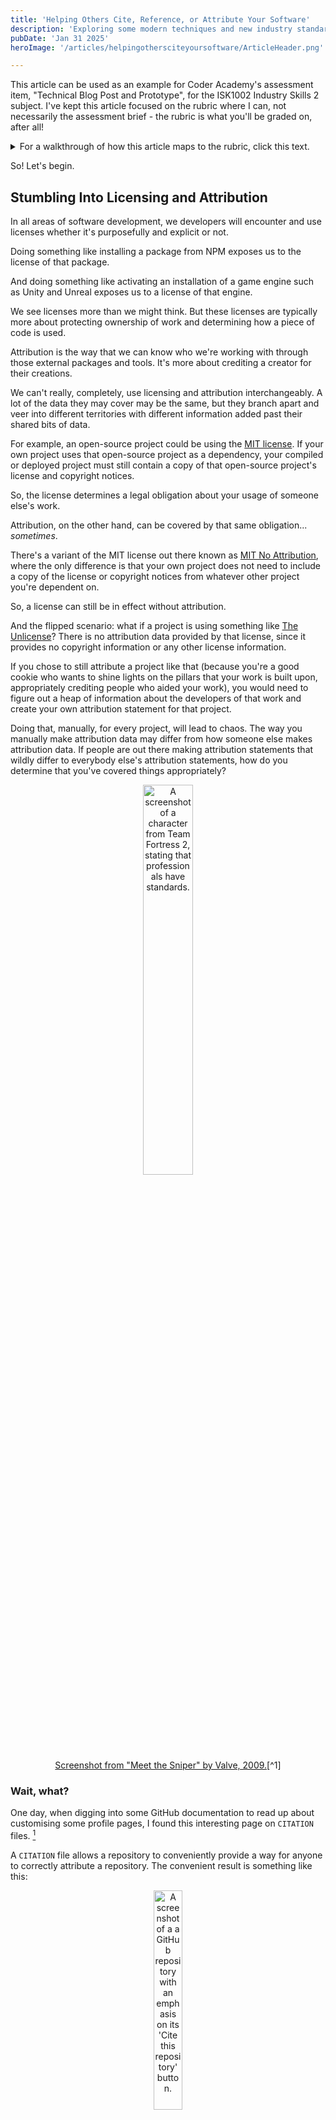 ```yaml
---
title: 'Helping Others Cite, Reference, or Attribute Your Software'
description: 'Exploring some modern techniques and new industry standards to improve software attribution, referencing, and citations.'
pubDate: 'Jan 31 2025'
heroImage: '/articles/helpingothersciteyoursoftware/ArticleHeader.png'

---
```



This article can be used as an example for Coder Academy's assessment item, "Technical Blog Post and Prototype", for the ISK1002 Industry Skills 2 subject. I've kept this article focused on the rubric where I can, not necessarily the assessment brief - the rubric is what you'll be graded on, after all!


<details style={{backgroundColor:"var(--theme-700)", padding:"1%"}}>
	<summary  style={{backgroundColor:"var(--theme-900)"}}>For a walkthrough of how this article maps to the rubric, click this text.</summary>

- At least two referenced external sources to support an explanation of an industry-relevant trend or opportunity
	- Rise of "CI/CD/CC" movement
	- Platforms like Github increasing the ease of citations/referencing/attribution with new features
	- Explanation of the CodeMeta project metadata format and the Citation File Format
- At least two referenced external sources to support an explanation of an industry-relevant ethical issue in detail 
	- The importance of licensing/copyright/referencing/attribution
	- Reiterate some of of the info CodeMeta explains for their data format
- At least two referenced external sources to support an explanation of a problem or scenario and solution to the problem or scenario
	- Problem: Lack of developer awareness about these tools, hurdles that stop developers implementing such "simple" things in their work
	- Solution: Demonstrate how to implement CodeMeta and CFF files in software projects
- Article should include a plan covering the steps required to address the problem or scenario
	- Tutorial on how to implement CodeMeta and CFF files in software projects
	- Brief example of how CodeMeta/CFF data can be used in projects (e.g. read in a version number, contributors array, etc, to display in appropriate UI of an app)
- Identify the essential skills, knowledge, tools, etc, required to implement the solution to the problem or scenario, explain why those are needed, identify alternatives to those identified things, and explain why the chosen things are used in the solution instead of the alternatives.
	- Comparison of metadata formats (e.g. using CodeMeta "crosswalks" to highlight gaps in some formats)
	- Show how GitHub currently supports CFF and has plans to support future formats (link to GitHub issues/discussions where this popped up)
- No formatting issues, and uses correct spelling & grammar throughout the article.
	- This can be as "manual" as just spell-checking everything yourself, but I like automation. I've implemented a GitHub Action that runs two spelling & grammar tools: ReviewDog's "misspell" action and ReviewDog's "languagetool" action. They'll validate and suggest fixes for the articles I write into this blog repository.
- Creates code with comments, comments are relevant to the project, comments are all easy to understand, and ideally stick to a specific commenting or documentation style.
	- JSDoc comments to cover syntax-related commenting automatically, plus manually-written descriptions inserted into those JSDoc comments.

Each top-level dot point in the list above matches one rubric item (or rubric row, however you want to call it) in the assessment. If you're working on this assessment yourself, you may benefit from planning things out in a similar list! Or at least, including a similar list into your work will help any assessment graders to see everything that you're intending to show.

And no, this article does not get perfect marks for the rubric. I've got other things to do with my time!

This article might meet a high distinction overall, almost definitely a distinction overall at least.

</details>


So! Let's begin.

## Stumbling Into Licensing and Attribution

In all areas of software development, we developers will encounter and use licenses whether it's purposefully and explicit or not. 

Doing something like installing a package from NPM exposes us to the license of that package. 

And doing something like activating an installation of a game engine such as Unity and Unreal exposes us to a license of that engine. 

We see licenses more than we might think. But these licenses are typically more about protecting ownership of work and determining how a piece of code is used.

Attribution is the way that we can know who we're working with through those external packages and tools. It's more about crediting a creator for their creations. 

We can't really, completely, use licensing and attribution interchangeably. A lot of the data they may cover may be the same, but they branch apart and veer into different territories with different information added past their shared bits of data. 

For example, an open-source project could be using the [MIT license](https://choosealicense.com/licenses/mit/). If your own project uses that open-source project as a dependency, your compiled or deployed project must still contain a copy of that open-source project's license and copyright notices. 

So, the license determines a legal obligation about your usage of someone else's work. 

Attribution, on the other hand, can be covered by that same obligation... _sometimes_.

There's a variant of the MIT license out there known as [MIT No Attribution](https://choosealicense.com/licenses/mit-0/), where the only difference is that your own project does not need to include a copy of the license or copyright notices from whatever other project you're dependent on. 

So, a license can still be in effect without attribution.

And the flipped scenario: what if a project is using something like [The Unlicense](https://choosealicense.com/licenses/unlicense/)? There is no attribution data provided by that license, since it provides no copyright information or any other license information. 

If you chose to still attribute a project like that (because you're a good cookie who wants to shine lights on the pillars that your work is built upon, appropriately crediting people who aided your work), you would need to figure out a heap of information about the developers of that work and create your own attribution statement for that project.

Doing that, manually, for every project, will lead to chaos. The way you manually make attribution data may differ from how someone else makes attribution data. If people are out there making attribution statements that wildly differ to everybody else's attribution statements, how do you determine that you've covered things appropriately? 

<div align="center">
<img width="40%" src="/articles/helpingothersciteyoursoftware/standards001.png" alt="A screenshot of a character from Team Fortress 2, stating that professionals have standards." />
</div>
<div align="center">
<caption>
	<a href="https://www.youtube.com/watch?v=9NZDwZbyDus">Screenshot from "Meet the Sniper" by Valve, 2009.</a>[^1]
</caption>
</div>

### Wait, what? 

One day, when digging into some GitHub documentation to read up about customising some profile pages, I found this interesting page on `CITATION` files. [^2]

A `CITATION` file allows a repository to conveniently provide a way for anyone to correctly attribute a repository. The convenient result is something like this: 

<div align="center">
<img width="30%" src="/articles/helpingothersciteyoursoftware/cff001.png" alt="A screenshot of a a GitHub repository with an emphasis on its 'Cite this repository' button." />
</div>
<div align="center">
<caption>
	<a href="https://github.com/BigfootDS/supercamo">Screenshot from of a citation section of a GitHub repository - one of my own!</a>[^3]
</caption>
</div>

I'll dig into exactly how those citation files work later in this article, but I just wanted to show off the end-result for now. It's super convenient! It even supports repositories containing things other than software! [^4]


### But, why? 

Citations, referencing, attribution, and licensing all help others use your work. 

And potentially more-importantly than that: they help others learn from your work.

As a university educator for my day job, learning is a big deal to me. Any student, researcher, teacher, or other academically-involved person will typically need to cite and reference the works of others as part of their activities. As UNSW states with multiple nuggets of wisdom[^5]:

> By citing the work of a particular scholar, you acknowledge and respect the intellectual property rights of that researcher.

And... 

> Referencing is a way to provide evidence to support the assertions and claims in your own assignments.

And...

> By citing experts in your field, you are showing your marker that you are aware of the field in which you are operating.

And my favourite, most-creative statement on that page: 

> Your citations map the space of your discipline and allow you to navigate your way through your chosen field of study, in the same way that sailors steer by the stars.

Even third-party or archival systems such as Zenodo[^6] create and integrate citation data into anything you put into their systems. They have multiple features involved in archiving and organising whatever works are uploaded to their platform, including the usage of any existing citation data and creation of "digital object identifiers". I would fully expect that they're adhering to the idea of "if it's not organised, then its preservation is useless as we have no way to identify or find it" - a thought I've had while managing my own data hoard in a home server.

All of the above means well in an academic sense, of course, but for those more in an active industry setting (e.g. developers, programmers, managers, team leads), please consider: 

Using references helps justify things.

Going around saying "we need to upgrade this project because there's a bug that hackers are using" might scare some clueless folks into listening to you, but an a more-experienced workplace you might get a response of "says who?" or "what's the CVE?" or "has it been patched yet?" or "what's the hack and how does it work? Is it a realistic threat?"

All of those questions are best handled by going: "Here's the notice from Blah Blah Cyber Security Group". That's a reference to an expert, external piece of information.

Now, the above example puts all of that in a casually-framed verbal dialogue - but if you ever need to create a paper trail (either as emails, reports, or other documents), then you need a way to link or reference or cite what you're saying. So you're back to these same systems that academics and students are using. 


## Project Metadata

So, this brings us to project metadata. Our local dears at the Australiab Bureau of Statistics define metadata as[^7]:

> Metadata is the information that defines and describes data.
> 
> It is often referred to as data about data or information about data because it provides data users with information about the purpose, processes, and methods involved in the data collection.

This means that metadata, in the context of software development, is information about your software project. This is important! It's important because metadata helps us easily figure out things about our project. 

Specifically, we can use metadata to figure out any citation data about our projects.

And even more amazingly: we can use metadata to _automatically generate and update_ any citation data about our projects.

Think about what a citation needs. For example, if you were citing an article from a website (such as a news article or even this page that you're reading right now) in an APA7 citation format, you would need these pieces of information:

- Author Name, first and last.
- Date
- Article Title
- Website Name
- Article URL

Citing this webpage would look like:

`Stormwood, A. (2025, March 25). Helping Others Cite, Reference, or Attribute Your Software. Alex Stormwood. https://alexstormwood.com/articles/helpingothersciteyoursoftware/`

When we cite software, we need these pieces of information: 

- Author Name, first and last.
- Date
- Project Title
- Project Version
- Project Type
- Project URL

Not all of that is commonly implemented in typical referencing generator websites. For example, this website you're viewing now - its GitHub repository would be cited like this: 

`Alex Stormwood. (2023). GitHub - AlexStormwood/alexstormwood.com: Personal blog. GitHub. https://github.com/AlexStormwood/alexstormwood.com`

...but that's according to [MyBib.com](https://mybib.com), a great website but they unfortunately do not have software citation implemented at the time of writing. It means that they will process the repository web page as if it's a standard website or article - so not everything is super descriptive or clear. Like, the project title? We don't need the GitHub repository identifier there, or the repository description. We can use a proper title. 

We can customise this stuff. 

We can set up more-descriptive, more-accurate, more-useful information to make citations. And that will all be metadata.

We can use that metadata to make our own citation strings that specifically represent our work - so anyone citing our work will not need to use some half-implemented, inaccurate assumption about how our work should be cited. We can be specific!




In the rest of this article, we'll look at how we can create useful metadata and automatically use that metadata to help people create practical, useful citation strings. 
The result - the citation string that people will be using - will look like this: 

`Stormwood, A. (2025). Alex Stormwood's Website (Version 1.0.0) [Computer software]. https://github.com/AlexStormwood/alexstormwood.com`



## CI/CD/CC 

It feels like a pretty safe statement to say that not many developers enjoy doing documentation. I'm kinda toeing the line between academia and software development, so I do enjoy documentation in my software development work - but I know not many others are in that same situation. Hell, no one that I've met in my life enjoys making or maintaining documentation other than me.

So, how can we get developers on board with this metadata and citations stuff? Easy - make it happen automatically, in the background! 

According to a survey from the Continuous Delivery Foundation[^8], 83% of developers perform devops-related activities. This means that a large majority of the software development industry has a bit of exposure to CI/CD systems, processes, abilities, and so on.

From that same survey[^8], the developers who avoid CI/CD the most are often found in data science, desktop app development, or game development fields. 80% of game developers do have some involvement in devops - every other type of software development has an even higher percentage than that.

Again from that same survey[^8], freelancers - not companies, but individuals - are still mostly involved in devops tasks in some way. 21% of freelancers do not have any involvement in devops, while every other freelancer does! 

All of this means that it is very, very safe for us to assume that we can show the citation automation solution - especially one where we can say "copy this, that's all!" - and whoever we show it to will be able to understand what it is and what it is doing.

Additionally, there has been a recent movement to add "SBOM" to software projects: a software bill of materials. 

An SBOM is a way for developers to identify the components of their project and more-easily audit them. If none of that sounds exciting to you, that's okay - it's a cybersecurity thing, and is more-applicable to government work or enterprise work. It's essentially a paper trail, and a way for everyone involved in a project to prove that their work is safe. If you're working on projects that are related to sensitive data like military, healthcare, or social work, then this can help your project be picked up or bought by other companies and users - because you've proven additional trustworthiness thanks to the SBOM. 

GitHub has been working to make it easier for developers to create documents like that within their projects. In 2023, GitHub made a self-service SBOM generation system[^9], and specifically notes that a US government executive order from the Biden administration to improve cybersecurity helped to justify the need for that self-service system. If you are doing work with the US government, your work must be as secure as possible - and SBOMs help you do that. And GitHub helps you automate that.


Things like an SBOM fall under a recent addition to "CI/CD" known as "CC", or "continuous compliance". This changes the abbreviation a bit - we now have "CI/CD/CC"! 

As noted by Thoughtworks in their technology innovation tracker system, the "Technology Radar"[^10], the whole point of continuous compliance is that your SBOMs and audit logs and security scans and other legal documentation can be managed automatically, continuously. In particular, this helps to minimise and manage the risks and costs of addressing those risks, since any issues are caught early before they become major issues.

We can treat the citation stuff in that same umbrella. It's not source code, it's not a deliverable part of a project, it's not an integration thing - it's a compliance thing. 

But as implied by Thoughtworks[^10]: this is all very new stuff, and may not be widespread in the industry yet. It's only recently gotten on to their radar!




## How to Manually Make Metadata For Your Projects

Manually making CodeMeta JSON files 

Manually making Citation CFF files


## How to Automatically Make Metadata For Your Projects

GitHub Actions stuff


## Summary

In this article, we've explored the importance of metadata and how it can be used to create accurate citation data for others to use when referencing our work. We've looked at how to do that manually and automatically, and dug into concepts around why this stuff all matters as well. 

It's a lot to unpack, and it's a new area of the software development industry. It's not commonplace - yet!

But to help spread the concepts and make it easy to apply to our work, we just have to remember: 

- We need a `codemeta.json` file.
- We need an automation workflow to build a `CITATION.cff` file based on the `codemeta.json` file's contents.


And for those scrolling right to the end...

### TLDR

<details style={{backgroundColor:"var(--theme-700)", padding:"1%"}}>
	<summary  style={{backgroundColor:"var(--theme-900)"}}>Click this text for the two code files that all of your GitHub repositories should have!</summary>

This type of contents should go into a `codemeta.json` file in the root of your repository:

```json
{
    "@context": "https://doi.org/10.5063/schema/codemeta-2.0",
    "@type": "SoftwareSourceCode",
    "author": [
        {
            "@id": "https://orcid.org/0009-0008-2183-7041",
            "@type": "Person",
            "email": "alex@bigfootds.com",
            "givenName": "Alex",
            "familyName": "Stormwood",
            "affiliation": {
                "@type":"Organization",
                "name":"BigfootDS"
            }
        }
    ],
    "maintainer": [
        {
            "@id": "https://orcid.org/0009-0008-2183-7041",
            "@type": "Person",
            "email": "alex@bigfootds.com",
            "givenName": "Alex",
            "familyName": "Stormwood",
            "affiliation": {
                "@type":"Organization",
                "name":"BigfootDS"
            }
        }
    ],
    "codeRepository": "https://github.com/AlexStormwood/alexstormwood.com",
    "url":"https://github.com/AlexStormwood/alexstormwood.com",
    "dateCreated": "2025-01-26",
    "dateModified": "2025-01-27",
    "datePublished": "2025-01-27",
    "description": "Alex Stormwood's personal website, portfolio, and blog.",
    "abstract": "Alex Stormwood's personal website, portfolio, and blog.",
    "downloadUrl": "https://github.com/AlexStormwood/alexstormwood.com/releases",
    "keywords": [
        "github"
    ],
    "license": "https://spdx.org/licenses/MIT",
    "name": "alexstormwood.com",
    "programmingLanguage": "Markdown",
    "runtimePlatform": "GitHub",
    "version": "1.0.0",
    "contIntegration": "https://github.com/AlexStormwood/alexstormwood.com/actions",
    "codemeta:continuousIntegration": {
        "id": "https://github.com/AlexStormwood/alexstormwood.com/actions"
    },
    "developmentStatus": "active",
    "issueTracker": "https://github.com/AlexStormwood/alexstormwood.com/issues"
}
```

This type of file contents should go into a `codemeta2cff.yml` file that lives in your repository's `.github/workflows/` folder, so its full repository-relative path should be `.github/workflows/codemeta2cff.yml`:
```yml
name: CodeMeta2CFF
run-name: Run CodeMeta2CFF after ${{github.event_name}} by ${{github.actor}}

on:
  push:
    paths: ['codemeta.json']
  workflow_dispatch:
    inputs:
      reason:
        description: 'Reason'
        required: false
        default: 'Manual trigger'

jobs:
  CodeMeta2CFF:
    runs-on: ubuntu-latest
    steps:
      - name: Checkout
        uses: actions/checkout@v4
      - name: Convert CFF
        uses: caltechlibrary/codemeta2cff@main
      - name: Commit CFF
        uses: EndBug/add-and-commit@v9
        with:
          message: 'Add CITATION.cff for release'
          add: 'CITATION.cff'
```

That will automatically keep this citation button up-to-date on your repositories: 

<div align="center">
<img width="30%" src="/articles/helpingothersciteyoursoftware/cff001.png" alt="A screenshot of a a GitHub repository with an emphasis on its 'Cite this repository' button." />
</div>
<div align="center">
<caption>
	<a href="https://github.com/AlexStormwood/alexstormwood.com/">Screenshot from of a citation section of a GitHub repository - one of my own!</a>[^3]
</caption>
</div>

</details>


## References 

[^1]: Valve. (2009). Meet the Sniper. In YouTube. https://www.youtube.com/watch?v=9NZDwZbyDus
[^2]: About CITATION files - GitHub Docs. (2017). GitHub Docs. https://docs.github.com/en/repositories/managing-your-repositorys-settings-and-features/customizing-your-repository/about-citation-files
[^3]: BigfootDS. (2024, October 19). GitHub - BigfootDS/supercamo: Camo-inspired ODM for NeDB, built specifically for BigfootDS’ needs. GitHub. https://github.com/BigfootDS/supercamo
[^4]: About CITATION files - GitHub Docs. (2017). GitHub Docs. https://docs.github.com/en/repositories/managing-your-repositorys-settings-and-features/customizing-your-repository/about-citation-files#citing-something-other-than-software
[^5]: UNSW Sydney. (2019, October 28). Why Is Referencing Important? UNSW Sydney. https://www.student.unsw.edu.au/why-referencing-important
[^6]: Zenodo - Research. Shared. (2018). Zenodo.org. https://zenodo.org/
[^7]: Australian Bureau of Statistics. (2023, February 2). Metadata | Australian Bureau of Statistics. https://www.abs.gov.au/statistics/understanding-statistics/statistical-terms-and-concepts/metadata
[^8]: SlashData. (2024, August 19). State of CI/CD Report 2024. CD Foundation. https://cd.foundation/state-of-cicd-2024/
[^9]: Tooley, E. (2023, March 28). Introducing self-service SBOMs. The GitHub Blog. https://github.blog/enterprise-software/governance-and-compliance/introducing-self-service-sboms/
[^10]: Thoughtworks. (2024). Continuous compliance | Technology Radar | Thoughtworks Australia. Thoughtworks. https://www.thoughtworks.com/en-au/radar/techniques/continuous-compliance
